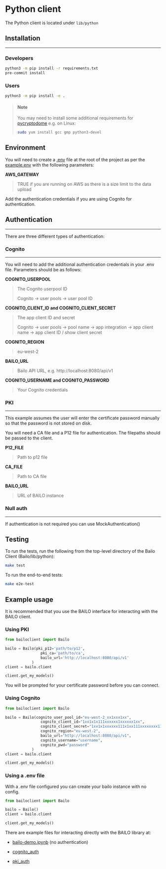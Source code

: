
# Python client

The Python client is located under `lib/python`

## Installation

---

### Developers

```bash
python3 -m pip install -r requirements.txt
pre-commit install
```

### Users

```bash
python3 -m pip install -e .
```

> #### Note
>
> You may need to install some additional requirements for
> [pycryptodome](https://pycryptodome.readthedocs.io/en/latest/src/installation.html) e.g. on Linux:
>
> ```bash
> sudo yum install gcc gmp python3-devel
> ```

## Environment

You will need to create a [.env](https://pypi.org/project/python-dotenv/#getting-started) file at the root of the
project as per the [example.env](./examples/resources/example.env) with the following parameters:

**AWS_GATEWAY**

> TRUE if you are running on AWS as there is a size limit to the data upload

Add the authentication credentials if you are using Cognito for authentication.

## Authentication

---

There are three different types of authentication:

### Cognito

---

You will need to add the additional authentication credentials in your .env file. Parameters should be as follows:

**COGNITO_USERPOOL**

> The Cognito userpool ID
>
> Cognito -> user pools -> user pool ID

**COGNITO_CLIENT_ID and COGNITO_CLIENT_SECRET**

> The app client ID and secret
>
> Cognito -> user pools -> pool name -> app integration -> app client name -> app client ID / show client secret

**COGNITO_REGION**

> eu-west-2

**BAILO_URL**

> Bailo API URL, e.g. http://localhost:8080/api/v1

**COGNITO_USERNAME and COGNITO_PASSWORD**

> Your Cognito credentials

### PKI

---

This example assumes the user will enter the certificate password manually so that the password is not stored on disk.

You will need a CA file and a P12 file for authentication. The filepaths should be passed to the client.

**P12_FILE**

> Path to p12 file

**CA_FILE**

> Path to CA file

**BAILO_URL**

> URL of BAILO instance

### Null auth

---

If authentication is not required you can use MockAuthentication()

## Testing

To run the tests, run the following from the top-level directory of the Bailo Client (Bailo/lib/python):

```bash
make test
```

To run the end-to-end tests:

```bash
make e2e-test
```

## Example usage

It is recommended that you use the BAILO interface for interacting with the BAILO client.

### Using PKI

```python
from bailoclient import Bailo

bailo = Bailo(pki_p12='path/to/p12',
                pki_ca='path/to/ca',
                bailo_url='http://localhost:8080/api/v1'
            )
client = bailo.client

client.get_my_models()
```

You will be prompted for your certificate password before you can connect.

### Using Cognito

```python
from bailoclient import Bailo

bailo = Bailo(cognito_user_pool_id="eu-west-2_xx1xxx1xx",
                cognito_client_id="1xx1x1x111xxxxxx1xxxxxx1xx",
                cognito_client_secret="1xx1x1xxxxxx111x1xx111xxxxxxxx111xxx1xxx1xx111xx11x",
                cognito_region="eu-west-2",
                bailo_url="http://localhost:8080/api/v1",
                cognito_username="username",
                cognito_pwd="password"
            )
client = bailo.client

client.get_my_models()

```

### Using a .env file

With a .env file configured you can create your bailo instance with no config.

```python
from bailoclient import Bailo

bailo = Bailo()
client = bailo.client

client.get_my_models()

```

There are example files for interacting directly with the BAILO library at:

- [bailo-demo.ipynb](./examples/bailo-demo.ipynb) (no authentication)

- [cognito_auth](./examples/cognito_client.py)

- [pki_auth](./examples/pki_client.py)

